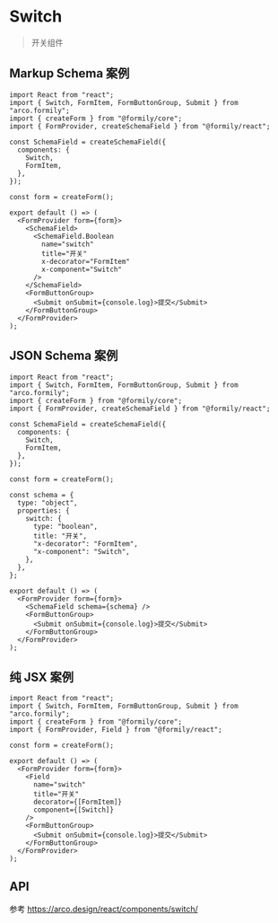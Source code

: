 # Switch

> 开关组件

## Markup Schema 案例

```tsx
import React from "react";
import { Switch, FormItem, FormButtonGroup, Submit } from "arco.formily";
import { createForm } from "@formily/core";
import { FormProvider, createSchemaField } from "@formily/react";

const SchemaField = createSchemaField({
  components: {
    Switch,
    FormItem,
  },
});

const form = createForm();

export default () => (
  <FormProvider form={form}>
    <SchemaField>
      <SchemaField.Boolean
        name="switch"
        title="开关"
        x-decorator="FormItem"
        x-component="Switch"
      />
    </SchemaField>
    <FormButtonGroup>
      <Submit onSubmit={console.log}>提交</Submit>
    </FormButtonGroup>
  </FormProvider>
);
```

## JSON Schema 案例

```tsx
import React from "react";
import { Switch, FormItem, FormButtonGroup, Submit } from "arco.formily";
import { createForm } from "@formily/core";
import { FormProvider, createSchemaField } from "@formily/react";

const SchemaField = createSchemaField({
  components: {
    Switch,
    FormItem,
  },
});

const form = createForm();

const schema = {
  type: "object",
  properties: {
    switch: {
      type: "boolean",
      title: "开关",
      "x-decorator": "FormItem",
      "x-component": "Switch",
    },
  },
};

export default () => (
  <FormProvider form={form}>
    <SchemaField schema={schema} />
    <FormButtonGroup>
      <Submit onSubmit={console.log}>提交</Submit>
    </FormButtonGroup>
  </FormProvider>
);
```

## 纯 JSX 案例

```tsx
import React from "react";
import { Switch, FormItem, FormButtonGroup, Submit } from "arco.formily";
import { createForm } from "@formily/core";
import { FormProvider, Field } from "@formily/react";

const form = createForm();

export default () => (
  <FormProvider form={form}>
    <Field
      name="switch"
      title="开关"
      decorator={[FormItem]}
      component={[Switch]}
    />
    <FormButtonGroup>
      <Submit onSubmit={console.log}>提交</Submit>
    </FormButtonGroup>
  </FormProvider>
);
```

## API

参考 https://arco.design/react/components/switch/
